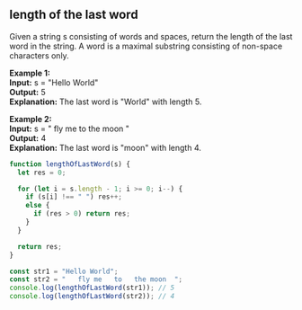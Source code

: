 
## length of the last word

Given a string s consisting of words and spaces, return the length
of the last word in the string. A word is a maximal substring consisting
of non-space characters only.

**Example 1:** \
**Input:** s = "Hello World" \
**Output:** 5 \
**Explanation:** The last word is "World" with length 5.

**Example 2:** \
**Input:** s = "   fly me   to   the moon  " \
**Output:** 4 \
**Explanation:** The last word is "moon" with length 4.

```js
function lengthOfLastWord(s) {
  let res = 0;

  for (let i = s.length - 1; i >= 0; i--) {
    if (s[i] !== " ") res++;
    else {
      if (res > 0) return res;
    }
  }

  return res;
}

const str1 = "Hello World";
const str2 = "   fly me   to   the moon  ";
console.log(lengthOfLastWord(str1)); // 5
console.log(lengthOfLastWord(str2)); // 4
```
